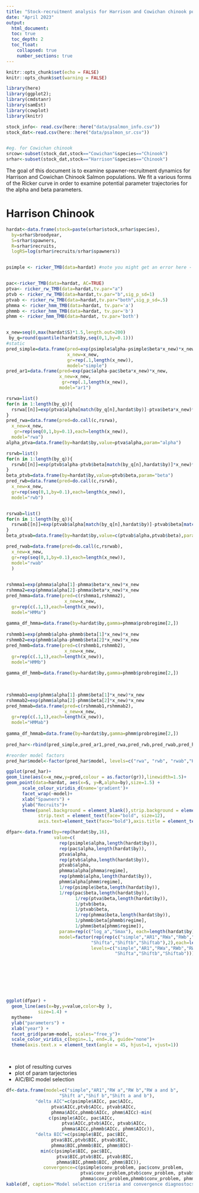 ```yaml
---
title: "Stock-recruitment analysis for Harrison and Cowichan chinook populations"
date: "April 2023"
output:
  html_document:
  toc: true
  toc_depth: 2
  toc_float:
    collapsed: true
    number_sections: true
---
```


```r
knitr::opts_chunk$set(echo = FALSE)
knitr::opts_chunk$set(warning = FALSE)
```

```r
library(here)
library(ggplot2); 
library(cmdstanr)
library(samEst)
library(cowplot)
library(knitr)

```

```r

stock_info<- read.csv(here::here("data/psalmon_info.csv"))
stock_dat<-read.csv(here::here("data/psalmon_sr.csv"))


#eg. for Cowichan chinook
srcow<-subset(stock_dat,stock=="Cowichan"&species=="Chinook")
srhar<-subset(stock_dat,stock=="Harrison"&species=="Chinook")


```

The goal of this document is to examine spawner-recruitment dynamics for Harrison and Cowichan Chinook Salmon populations. We fit a various forms of the Ricker curve in order to examine potential parameter trajectories for the alpha and beta parameters. 


# Harrison Chinook 



```r
hardat<-data.frame(stock=paste(srhar$stock,srhar$species),
  by=srhar$broodyear,
  S=srhar$spawners,
  R=srhar$recruits,
  logRS=log(srhar$recruits/srhar$spawners))


psimple <- ricker_TMB(data=hardat) #note you might get an error here - other models might still fit though


pac<-ricker_TMB(data=hardat, AC=TRUE)
ptva<- ricker_rw_TMB(data=hardat,tv.par="a")
ptvb <- ricker_rw_TMB(data=hardat,tv.par="b",sig_p_sd=1)
ptvab <- ricker_rw_TMB(data=hardat,tv.par="both",sig_p_sd=.5)
phmma <- ricker_hmm_TMB(data=hardat, tv.par='a')
phmmb <- ricker_hmm_TMB(data=hardat, tv.par='b')
phmm <- ricker_hmm_TMB(data=hardat, tv.par='both')



```



```r

x_new=seq(0,max(hardat$S)*1.5,length.out=200)
 by_q=round(quantile(hardat$by,seq(0,1,by=0.1)))
#static
pred_simple=data.frame(pred=exp(psimple$alpha-psimple$beta*x_new)*x_new,
                       x_new=x_new,
                       gr=rep(.1,length(x_new)),
                       model="simple")
pred_ar1=data.frame(pred=exp(pac$alpha-pac$beta*x_new)*x_new,
                    x_new=x_new,
                     gr=rep(.1,length(x_new)),
                    model="ar1")

rsrwa=list()
for(n in 1:length(by_q)){
  rsrwa[[n]]=exp(ptva$alpha[match(by_q[n],hardat$by)]-ptva$beta*x_new)*x_new
}
pred_rwa=data.frame(pred=do.call(c,rsrwa),
  x_new=x_new,
   gr=rep(seq(0,1,by=0.1),each=length(x_new)),
  model="rwa")
alpha_ptva=data.frame(by=hardat$by,value=ptva$alpha,param="alpha")

rsrwb=list()
for(n in 1:length(by_q)){
  rsrwb[[n]]=exp(ptvb$alpha-ptvb$beta[match(by_q[n],hardat$by)]*x_new)*x_new
}
beta_ptvb=data.frame(by=hardat$by,value=ptvb$beta,param="beta")
pred_rwb=data.frame(pred=do.call(c,rsrwb),
  x_new=x_new, 
  gr=rep(seq(0,1,by=0.1),each=length(x_new)),
  model="rwb")


rsrwab=list()
for(n in 1:length(by_q)){
  rsrwab[[n]]=exp(ptvab$alpha[match(by_q[n],hardat$by)]-ptvab$beta[match(by_q[n],hardat$by)]*x_new)*x_new
}
beta_ptvab=data.frame(by=hardat$by,value=c(ptvab$alpha,ptvab$beta),param=rep(c("alpha","beta"),each=length(hardat$by)))

pred_rwab=data.frame(pred=do.call(c,rsrwab),
  x_new=x_new,
  gr=rep(seq(0,1,by=0.1),each=length(x_new)),
  model="rwab"
  )
            

rshmma1=exp(phmma$alpha[1]-phmma$beta*x_new)*x_new
rshmma2=exp(phmma$alpha[2]-phmma$beta*x_new)*x_new
pred_hmma=data.frame(pred=c(rshmma1,rshmma2),
                      x_new=x_new,
  gr=rep(c(.1,1),each=length(x_new)),
  model="HMMa")
                     
gamma_df_hmma=data.frame(by=hardat$by,gamma=phmma$probregime[2,])
  
rshmmb1=exp(phmmb$alpha-phmmb$beta[1]*x_new)*x_new
rshmmb2=exp(phmmb$alpha-phmmb$beta[2]*x_new)*x_new
pred_hmmb=data.frame(pred=c(rshmmb1,rshmmb2),
                      x_new=x_new,
  gr=rep(c(.1,1),each=length(x_new)),
  model="HMMb")
                     
gamma_df_hmmb=data.frame(by=hardat$by,gamma=phmmb$probregime[2,])
  

 
rshmmab1=exp(phmm$alpha[1]-phmm$beta[1]*x_new)*x_new
rshmmab2=exp(phmm$alpha[2]-phmm$beta[2]*x_new)*x_new
pred_hmmab=data.frame(pred=c(rshmmab1,rshmmab2),
                      x_new=x_new,
  gr=rep(c(.1,1),each=length(x_new)),
  model="HMMab")
                     
gamma_df_hmmab=data.frame(by=hardat$by,gamma=phmm$probregime[2,])
  
pred_har<-rbind(pred_simple,pred_ar1,pred_rwa,pred_rwb,pred_rwab,pred_hmma,pred_hmmb,pred_hmmab)

```


```r
#reorder model factors
pred_har$model<-factor(pred_har$model, levels=c("rwa", "rwb", "rwab","HMMa","HMMb", "HMMab","simple", "ar1") )

ggplot(pred_har)+
geom_line(aes(x=x_new,y=pred,colour = as.factor(gr)),linewidth=1.5)+
geom_point(data=hardat, aes(x=S, y=R,alpha=by),size=1.5) +
      scale_colour_viridis_d(name='gradient')+
      facet_wrap(~model)+
      xlab("Spawners") + 
      ylab("Recruits")+
      theme(panel.background = element_blank(),strip.background = element_rect(colour=NA, fill=NA),panel.border = element_rect(fill = NA, color = "black"),
            strip.text = element_text(face="bold", size=12),
            axis.text=element_text(face="bold"),axis.title = element_text(face="bold"),plot.title = element_text(face = "bold", hjust = 0.5,size=15))
```







```r

dfpar<-data.frame(by=rep(hardat$by,16),
                  value=c(
                    rep(psimple$alpha,length(hardat$by)),
                    rep(pac$alpha,length(hardat$by)),
                    ptva$alpha,
                    rep(ptvb$alpha,length(hardat$by)),
                    ptvab$alpha,
                    phmma$alpha[phmma$regime],
                    rep(phmmb$alpha,length(hardat$by)),
                    phmm$alpha[phmm$regime],
                    1/rep(psimple$beta,length(hardat$by)),
                    1/rep(pac$beta,length(hardat$by)),
                          1/rep(ptva$beta,length(hardat$by)),
                          1/ptvb$beta,
                          1/ptvab$beta,
                          1/rep(phmma$beta,length(hardat$by)),
                          1/phmmb$beta[phmmb$regime],
                          1/phmm$beta[phmm$regime]),
                    param=rep(c("log_a","Smax"), each=length(hardat$by)*8),
                    model=factor(rep(rep(c("simple","AR1","RWa","RWb","RWab",
                                "Shifta","Shiftb","Shiftab"),2),each=length(hardat$by)),
                                levels=c("simple","AR1","RWa","RWb","RWab",
                                         "Shifta","Shiftb","Shiftab")))









```



```r

ggplot(dfpar) +   
  geom_line(aes(x=by,y=value,color=by ),
            size=1.4) +  
  mytheme+ 
  ylab("parameters") +
  xlab("year") +
  facet_grid(param~model, scales="free_y")+
  scale_color_viridis_c(begin=.1, end=.8, guide="none")+
  theme(axis.text.x = element_text(angle = 45, hjust=1, vjust=1))




```

- plot of resulting curves
- plot of param tarjectories
- AIC/BIC model selection



```r
df<-data.frame(model=c("simple","AR1","RW a","RW b","RW a and b",
                    "Shift a","Shif b","Shift a and b"),
           "delta AIC"=c(psimple$AICc, pac$AICc,
                 ptva$AICc,ptvb$AICc, ptvab$AICc,
                 phmma$AICc,phmmb$AICc, phmm$AICc)-min(
                c(psimple$AICc, pac$AICc,
                     ptva$AICc,ptvb$AICc, ptvab$AICc,
                     phmma$AICc,phmmb$AICc, phmm$AICc)),
           "delta BIC"=c(psimple$BIC, pac$BIC,
                 ptva$BIC,ptvb$BIC, ptvab$BIC,
                 phmma$BIC,phmmb$BIC, phmm$BIC)-
             min(c(psimple$BIC, pac$BIC,
                   ptva$BIC,ptvb$BIC, ptvab$BIC,
                   phmma$BIC,phmmb$BIC, phmm$BIC)),
              convergence=c(psimple$conv_problem, pac$conv_problem,
                            ptva$conv_problem,ptvb$conv_problem, ptvab$conv_problem,
                            phmma$conv_problem,phmmb$conv_problem, phmm$conv_problem))
kable(df, caption="Model selection criteria and convergence diagnostocs for models fit to harrison data.")

```


